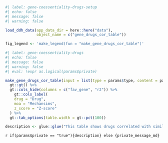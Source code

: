```r
#| label: gene-coessentiality-drugs-setup
#| echo: false
#| message: false
#| warning: false

load_ddh_data(app_data_dir = here::here("data"),
              object_name = c("gene_drugs_cor_table"))

fig_legend <- 'make_legend(fun = "make_gene_drugs_cor_table")'
```


```r
#| label: gene-coessentiality-drugs
#| echo: false
#| message: false
#| warning: false
#| eval: !expr as.logical(params$private)

make_gene_drugs_cor_table(input = list(type = params$type, content = params$content)) %>% 
  gt::gt() %>% 
  gt::cols_hide(columns = c("fav_gene", "r2")) %>% 
    gt::cols_label(
    drug = "Drug", 
    moa = "Mechansims", 
    z_score = "Z-score"
  ) %>% 
  gt::tab_options(table.width = gt::pct(100))

description <- glue::glue("This table shows drugs correlated with similar cell dependency profiles as {params$content}.")
```
`r if(params$private == "true"){description} else {private_message_md}`  